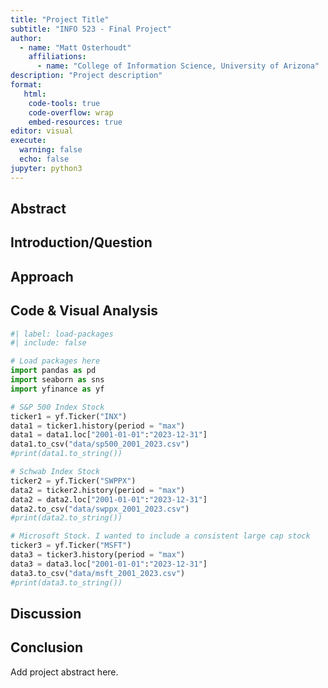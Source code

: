 ```yaml
---
title: "Project Title"
subtitle: "INFO 523 - Final Project"
author: 
  - name: "Matt Osterhoudt"
    affiliations:
      - name: "College of Information Science, University of Arizona"
description: "Project description"
format:
   html:
    code-tools: true
    code-overflow: wrap
    embed-resources: true
editor: visual
execute:
  warning: false
  echo: false
jupyter: python3
---
```


## Abstract

## Introduction/Question

## Approach

## Code & Visual Analysis

```python
#| label: load-packages
#| include: false

# Load packages here
import pandas as pd
import seaborn as sns
import yfinance as yf

# S&P 500 Index Stock
ticker1 = yf.Ticker("INX")
data1 = ticker1.history(period = "max")
data1 = data1.loc["2001-01-01":"2023-12-31"]
data1.to_csv("data/sp500_2001_2023.csv")
#print(data1.to_string())

# Schwab Index Stock
ticker2 = yf.Ticker("SWPPX")
data2 = ticker2.history(period = "max")
data2 = data2.loc["2001-01-01":"2023-12-31"]
data2.to_csv("data/swppx_2001_2023.csv")
#print(data2.to_string())

# Microsoft Stock. I wanted to include a consistent large cap stock
ticker3 = yf.Ticker("MSFT")
data3 = ticker3.history(period = "max")
data3 = data3.loc["2001-01-01":"2023-12-31"]
data3.to_csv("data/msft_2001_2023.csv")
#print(data3.to_string())
```



## Discussion

## Conclusion

Add project abstract here.
